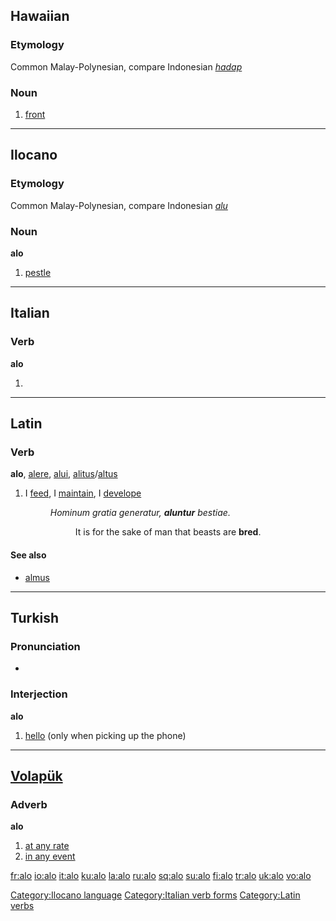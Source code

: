 {{see|á-lô}}
==Hawaiian==

===Etymology===
Common Malay-Polynesian, compare Indonesian ''[[hadap]]''

===Noun===
{{haw-noun}}

# [[front]]

----

==Ilocano==

===Etymology===
Common Malay-Polynesian, compare Indonesian ''[[alu]]''

===Noun===
'''alo'''

# [[pestle]]

[[Category:Ilocano language]]

----

==Italian==

===Verb===
'''alo'''

# {{form of|[[first-person|First-person]] [[singular]] [[present tense]]|[[alare#Italian|alare]]|lang=Italian}}

[[Category:Italian verb forms]]

----

==Latin==
===Verb===
'''alo''', [[alere]], [[alui]], [[alitus]]/[[altus]]
# I [[feed]], I [[maintain]], I [[develope]]
#: ''Hominum gratia generatur, '''aluntur''' bestiae.''
#:: It is for the sake of man that beasts are '''bred'''.

====See also====
*[[almus]]

[[Category:Latin verbs]]

----

==Turkish==

===Pronunciation===
* {{IPA|ʌlɒ}}

===Interjection===
'''alo'''

# [[hello]] (only when picking up the phone)

----

==[[Volapük]]==

===Adverb===
'''alo'''

# [[at any rate]]
# [[in any event]]

{{see|alò}}

[[fr:alo]]
[[io:alo]]
[[it:alo]]
[[ku:alo]]
[[la:alo]]
[[ru:alo]]
[[sq:alo]]
[[su:alo]]
[[fi:alo]]
[[tr:alo]]
[[uk:alo]]
[[vo:alo]]